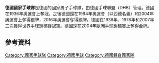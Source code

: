 {{expand|time=2015-06-12T16:07:22+00:00}}
{{unreferenced|time=2015-06-12T16:07:22+00:00}}
'''德國國家手球隊'''是德國的國家男子手球隊，由德國手球聯盟（DHB）管理。德國在1936年奧運會上奪冠。之後德國還在1984年奧運會（以西德名義）和2004年奧運會上奪得銀牌，2016年奧運會奪得銅牌。德國在1938年、1978年和2007年三次獲得世界手球錦標賽冠軍。德國還在2004年歐洲手球錦標賽上奪得金牌。

== 參考資料 ==
{{Reflist}}
{{Authority control}}
{{德國體育國家隊}}

[[Category:國家手球隊|Category:國家手球隊]]
[[Category:德國手球|Category:德國手球]]
[[Category:德國體育國家隊|Category:德國體育國家隊]]